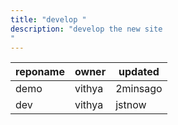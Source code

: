 ```yaml
---
title: "develop "
description: "develop the new site
"
---
```


| reponame | owner  | updated  |
| -------- | ------ | -------- |
| demo     | vithya | 2minsago |
| dev      | vithya | jstnow   |
